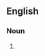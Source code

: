 {{also|fingerbowls}}

==English==

===Noun===
{{head|en|noun plural form}}

# {{plural of|finger bowl|lang=en}}